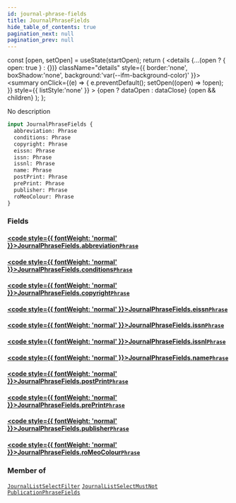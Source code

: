 ```yaml
---
id: journal-phrase-fields
title: JournalPhraseFields
hide_table_of_contents: true
pagination_next: null
pagination_prev: null
---
```







  const [open, setOpen] = useState(startOpen);
  return (
    <details {...(open ? { open: true } : {})} className="details" style={{ border:'none', boxShadow:'none', background:'var(--ifm-background-color)' }}>
      <summary
        onClick={(e) => {
          e.preventDefault();
          setOpen((open) => !open);
        }}
        style={{ listStyle:'none' }}
      >
      {open ? dataOpen : dataClose}
      </summary>
      {open && children}
    </details>
  );
};




No description


```graphql
input JournalPhraseFields {
  abbreviation: Phrase
  conditions: Phrase
  copyright: Phrase
  eissn: Phrase
  issn: Phrase
  issnl: Phrase
  name: Phrase
  postPrint: Phrase
  prePrint: Phrase
  publisher: Phrase
  roMeoColour: Phrase
}
```




### Fields

#### [<code style={{ fontWeight: 'normal' }}>JournalPhraseFields.<b>abbreviation</b></code>](#)<Bullet />[`Phrase`](/cris/inputs/phrase) <Badge class="secondary" text="input"/>
> 
> 

#### [<code style={{ fontWeight: 'normal' }}>JournalPhraseFields.<b>conditions</b></code>](#)<Bullet />[`Phrase`](/cris/inputs/phrase) <Badge class="secondary" text="input"/>
> 
> 

#### [<code style={{ fontWeight: 'normal' }}>JournalPhraseFields.<b>copyright</b></code>](#)<Bullet />[`Phrase`](/cris/inputs/phrase) <Badge class="secondary" text="input"/>
> 
> 

#### [<code style={{ fontWeight: 'normal' }}>JournalPhraseFields.<b>eissn</b></code>](#)<Bullet />[`Phrase`](/cris/inputs/phrase) <Badge class="secondary" text="input"/>
> 
> 

#### [<code style={{ fontWeight: 'normal' }}>JournalPhraseFields.<b>issn</b></code>](#)<Bullet />[`Phrase`](/cris/inputs/phrase) <Badge class="secondary" text="input"/>
> 
> 

#### [<code style={{ fontWeight: 'normal' }}>JournalPhraseFields.<b>issnl</b></code>](#)<Bullet />[`Phrase`](/cris/inputs/phrase) <Badge class="secondary" text="input"/>
> 
> 

#### [<code style={{ fontWeight: 'normal' }}>JournalPhraseFields.<b>name</b></code>](#)<Bullet />[`Phrase`](/cris/inputs/phrase) <Badge class="secondary" text="input"/>
> 
> 

#### [<code style={{ fontWeight: 'normal' }}>JournalPhraseFields.<b>postPrint</b></code>](#)<Bullet />[`Phrase`](/cris/inputs/phrase) <Badge class="secondary" text="input"/>
> 
> 

#### [<code style={{ fontWeight: 'normal' }}>JournalPhraseFields.<b>prePrint</b></code>](#)<Bullet />[`Phrase`](/cris/inputs/phrase) <Badge class="secondary" text="input"/>
> 
> 

#### [<code style={{ fontWeight: 'normal' }}>JournalPhraseFields.<b>publisher</b></code>](#)<Bullet />[`Phrase`](/cris/inputs/phrase) <Badge class="secondary" text="input"/>
> 
> 

#### [<code style={{ fontWeight: 'normal' }}>JournalPhraseFields.<b>roMeoColour</b></code>](#)<Bullet />[`Phrase`](/cris/inputs/phrase) <Badge class="secondary" text="input"/>
> 
> 



### Member of

[`JournalListSelectFilter`](/cris/inputs/journal-list-select-filter)  <Badge class="secondary" text="input"/><Bullet />[`JournalListSelectMustNot`](/cris/inputs/journal-list-select-must-not)  <Badge class="secondary" text="input"/><Bullet />[`PublicationPhraseFields`](/cris/inputs/publication-phrase-fields)  <Badge class="secondary" text="input"/>

